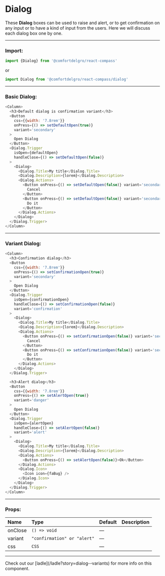
# Dialog

These <b>Dialog</b> boxes can be used to raise and alert, or to get confirmation on any input or to have a kind of input from the users. Here we will discuss each dialog box one by one.

---

### Import:

```js
import {Dialog} from '@comfortdelgro/react-compass'
```

or

```js
import Dialog from '@comfortdelgro/react-compass/dialog'
```

---

### Basic Dialog:

<section className={styles.avatarShowcaseContainer}>
  <Default />
</section>

```js
<Column>
  <h3>Default dialog is confirmation variant</h3>
  <Button
    css={{width: '7.8rem'}}
    onPress={() => setDefaultOpen(true)}
    variant='secondary'
  >
    Open Dialog
  </Button>
  <Dialog.Trigger
    isOpen={defaultOpen}
    handleClose={() => setDefaultOpen(false)}
  >
    <Dialog>
      <Dialog.Title>My title</Dialog.Title>
      <Dialog.Description>{lorem}</Dialog.Description>
      <Dialog.Actions>
        <Button onPress={() => setDefaultOpen(false)} variant='secondary'>
          Cancel
        </Button>
        <Button onPress={() => setDefaultOpen(false)} variant='secondary'>
          Do it
        </Button>
      </Dialog.Actions>
    </Dialog>
  </Dialog.Trigger>
</Column>
```

---

### Variant Dialog:

<section className={styles.avatarShowcaseContainer}>
  <Variants />
</section>

```js
<Column>
  <h3>Confirmation dialog</h3>
  <Button
    css={{width: '7.8rem'}}
    onPress={() => setConfirmationOpen(true)}
    variant='secondary'
  >
    Open Dialog
  </Button>
  <Dialog.Trigger
    isOpen={confirmationOpen}
    handleClose={() => setConfirmationOpen(false)}
    variant='confirmation'
  >
    <Dialog>
      <Dialog.Title>My title</Dialog.Title>
      <Dialog.Description>{lorem}</Dialog.Description>
      <Dialog.Actions>
        <Button onPress={() => setConfirmationOpen(false)} variant='secondary'>
          Cancel
        </Button>
        <Button onPress={() => setConfirmationOpen(false)} variant='secondary'>
          Do it
        </Button>
      </Dialog.Actions>
    </Dialog>
  </Dialog.Trigger>

  <h3>Alert dialog</h3>
  <Button
    css={{width: '7.8rem'}}
    onPress={() => setAlertOpen(true)}
    variant='danger'
  >
    Open Dialog
  </Button>
  <Dialog.Trigger
    isOpen={alertOpen}
    handleClose={() => setAlertOpen(false)}
    variant='alert'
  >
    <Dialog>
      <Dialog.Title>My title</Dialog.Title>
      <Dialog.Description>{lorem}</Dialog.Description>
      <Dialog.Actions>
        <Button onPress={() => setAlertOpen(false)}>Ok</Button>
      </Dialog.Actions>
      <Dialog.Icon>
        <Icon icon={faBug} />
      </Dialog.Icon>
    </Dialog>
  </Dialog.Trigger>
</Column>
```

---

### Props:

| Name    | Type                        | Default | Description |
| :------ | :-------------------------- | :------ | :---------- |
| onClose | `() => void`                | —       |             |
| variant | `"confirmation" or "alert"` | —       |             |
| css     | `CSS`                       | —       |             |

---

<Callout>
  Check out our [ladle](/ladle?story=dialog--variants) for more info on this
  component.
</Callout>
